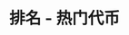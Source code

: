 ---
title: '排名 - 热门代币'
openapi: '/cn/api-reference/openapi-cn.json GET /ranking/{chain}/hotTokens/{duration}'
---